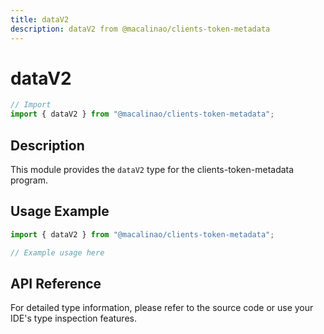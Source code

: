```yaml
---
title: dataV2
description: dataV2 from @macalinao/clients-token-metadata
---
```


# dataV2

```typescript
// Import
import { dataV2 } from "@macalinao/clients-token-metadata";
```

## Description

This module provides the `dataV2` type for the clients-token-metadata program.

## Usage Example

```typescript
import { dataV2 } from "@macalinao/clients-token-metadata";

// Example usage here
```

## API Reference

For detailed type information, please refer to the source code or use your IDE's type inspection features.
